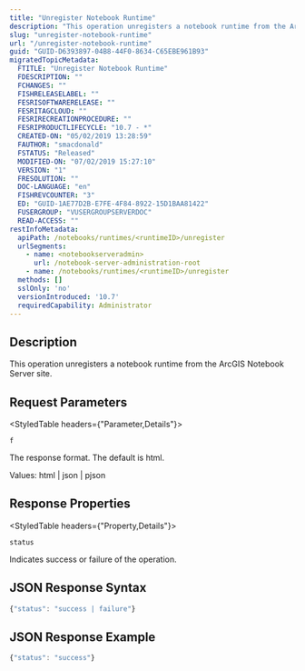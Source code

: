 ```yaml
---
title: "Unregister Notebook Runtime"
description: "This operation unregisters a notebook runtime from the ArcGIS Notebook Server site."
slug: "unregister-notebook-runtime"
url: "/unregister-notebook-runtime"
guid: "GUID-D6393897-04B8-44F0-8634-C65EBE961B93"
migratedTopicMetadata:
  FTITLE: "Unregister Notebook Runtime"
  FDESCRIPTION: ""
  FCHANGES: ""
  FISHRELEASELABEL: ""
  FESRISOFTWARERELEASE: ""
  FESRITAGCLOUD: ""
  FESRIRECREATIONPROCEDURE: ""
  FESRIPRODUCTLIFECYCLE: "10.7 - *"
  CREATED-ON: "05/02/2019 13:28:59"
  FAUTHOR: "smacdonald"
  FSTATUS: "Released"
  MODIFIED-ON: "07/02/2019 15:27:10"
  VERSION: "1"
  FRESOLUTION: ""
  DOC-LANGUAGE: "en"
  FISHREVCOUNTER: "3"
  ED: "GUID-1AE77D2B-E7FE-4F84-8922-15D1BAA81422"
  FUSERGROUP: "VUSERGROUPSERVERDOC"
  READ-ACCESS: ""
restInfoMetadata:
  apiPath: /notebooks/runtimes/<runtimeID>/unregister
  urlSegments:
    - name: <notebookserveradmin>
      url: /notebook-server-administration-root
    - name: /notebooks/runtimes/<runtimeID>/unregister
  methods: []
  sslOnly: 'no'
  versionIntroduced: '10.7'
  requiredCapability: Administrator
---
```


## Description

This operation unregisters a notebook runtime from the ArcGIS Notebook Server site.

##  Request Parameters 

<StyledTable headers={"Parameter,Details"}>

<StyledTableRow>

<StyledTableCell cellStyle="markdown">

`f` 

</StyledTableCell>

<StyledTableCell cellStyle="markdown">

The response format. The default is html.

Values: html | json | pjson

</StyledTableCell>

</StyledTableRow>

</StyledTable>

## Response Properties

<StyledTable headers={"Property,Details"}>

<StyledTableRow>

<StyledTableCell cellStyle="markdown">

`status` 

</StyledTableCell>

<StyledTableCell cellStyle="markdown">

Indicates success or failure of the operation.

</StyledTableCell>

</StyledTableRow>

</StyledTable>

## JSON Response Syntax

```javascript
{"status": "success | failure"}
```

 

## JSON Response Example

```javascript
{"status": "success"}
```

 
